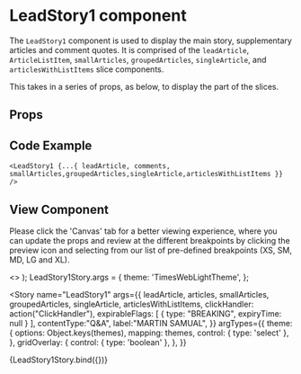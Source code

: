 
<Meta
  title="Newskit Slices/Lead Story 1"
  component={LeadStory1}
/>

# LeadStory1 component
The `LeadStory1` component is used to display the main story, supplementary articles and comment quotes.
It is comprised of the `leadArticle`, `ArticleListItem`, `smallArticles`, `groupedArticles`, `singleArticle`, and `articlesWithListItems` slice components.

This takes in a series of props, as below, to display the part of the slices.

## Props
<Props of={LeadStory1} />

## Code Example
`<LeadStory1 {...{ leadArticle, comments, smallArticles,groupedArticles,singleArticle,articlesWithListItems }} />`

## View Component
Please click the 'Canvas' tab for a better viewing experience, where you can update the props and review at the different breakpoints by clicking the preview icon and selecting from our list of pre-defined breakpoints (XS, SM, MD, LG and XL).

  <TCThemeProvider theme={theme}>
    <>
      <GridOverlay show={gridOverlay} />
       <LeadStory1 {...{ leadArticle,articles,smallArticles,groupedArticles,singleArticle,articlesWithListItems, clickHandler }} />
    </>
  </TCThemeProvider>
);
LeadStory1Story.args = {
  theme: 'TimesWebLightTheme',
};

<Story 
  name="LeadStory1"
  args={{
    leadArticle,
    articles,
    smallArticles,
    groupedArticles,
    singleArticle,
    articlesWithListItems,
    clickHandler: action("ClickHandler"),
    expirableFlags: [
        {
          type: "BREAKING",
          expiryTime: null
        }
    ],
    contentType:"Q&A",
    label:"MARTIN SAMUAL",
  }}
  argTypes={{
    theme: {
      options: Object.keys(themes),
      mapping: themes,
      control: { type: 'select' },
    },
    gridOverlay: {
      control: { type: 'boolean' },
    },
  }}
>
  {LeadStory1Story.bind({})}
</Story>